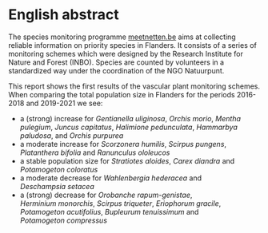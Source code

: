 \benglish

# English abstract {.unnumbered}

The species monitoring programme [meetnetten.be](www.meetnetten.be) aims at collecting reliable information on priority species in Flanders.
It consists of a series of monitoring schemes which were designed by the Research Institute for Nature and Forest (INBO).
Species are counted by volunteers in a standardized way under the coordination of the NGO Natuurpunt.

This report shows the first results of the vascular plant monitoring schemes.
When comparing the total population size in Flanders for the periods 2016-2018 and 2019-2021 we see:

-   a (strong) increase for *Gentianella uliginosa*, *Orchis morio*, *Mentha pulegium*, *Juncus capitatus*, *Halimione pedunculata*, *Hammarbya paludosa*, and *Orchis purpurea*
-   a moderate increase for *Scorzonera humilis*, *Scirpus pungens*, *Platanthera bifolia* and *Ranunculus ololeucos*
-   a stable population size for *Stratiotes aloides*, *Carex diandra* and *Potamogeton coloratus*
-   a moderate decrease for *Wahlenbergia hederacea* and *Deschampsia setacea*
-   a (strong) decrease for *Orobanche rapum-genistae*, *Herminium monorchis*, *Scirpus triqueter*, *Eriophorum gracile*, *Potamogeton acutifolius*, *Bupleurum tenuissimum* and *Potamogeton compressus*

\eenglish
